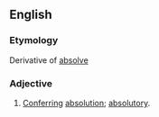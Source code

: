 ==English==

===Etymology===
Derivative of [[absolve]]
===Adjective===
{{en-adj}}

#[[conferring|Conferring]] [[absolution]]; [[absolutory]].